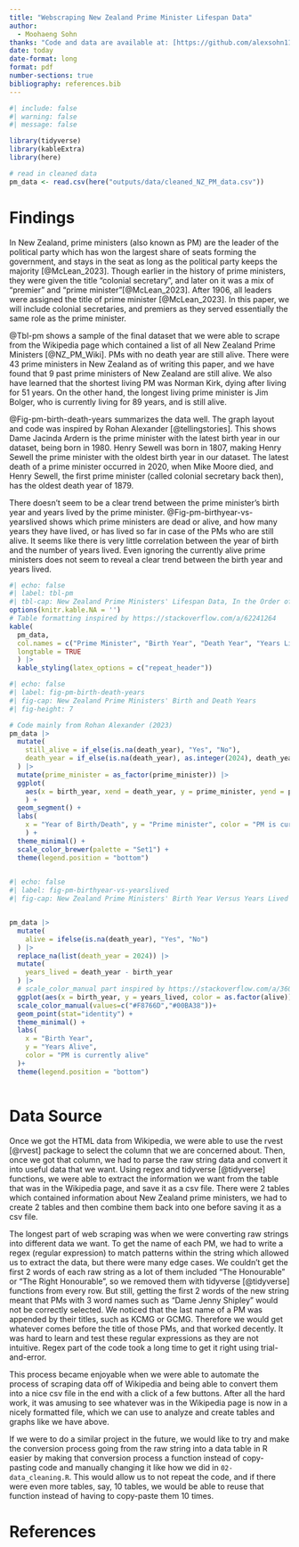 ```yaml
---
title: "Webscraping New Zealand Prime Minister Lifespan Data"
author: 
  - Moohaeng Sohn
thanks: "Code and data are available at: [https://github.com/alexsohn1126/new_zealand_prime_ministers](https://github.com/alexsohn1126/new_zealand_prime_ministers)"
date: today
date-format: long
format: pdf
number-sections: true
bibliography: references.bib
---
```


```r
#| include: false
#| warning: false
#| message: false

library(tidyverse)
library(kableExtra)
library(here)

# read in cleaned data
pm_data <- read.csv(here("outputs/data/cleaned_NZ_PM_data.csv"))
```


# Findings

In New Zealand, prime ministers (also known as PM) are the leader of the political party which has won the largest share of seats forming the government, and stays in the seat as long as the political party keeps the majority [@McLean_2023]. Though earlier in the history of prime ministers, they were given the title "colonial secretary", and later on it was a mix of "premier" and "prime minister"[@McLean_2023]. After 1906, all leaders were assigned the title of prime minister [@McLean_2023]. In this paper, we will include colonial secretaries, and premiers as they served essentially the same role as the prime minister.

@Tbl-pm shows a sample of the final dataset that we were able to scrape from the Wikipedia page which contained a list of all New Zealand Prime Ministers [@NZ_PM_Wiki]. PMs with no death year are still alive. There were 43 prime ministers in New Zealand as of writing this paper, and we have found that 9 past prime ministers of New Zealand are still alive. We also have learned that the shortest living PM was Norman Kirk, dying after living for 51 years. On the other hand, the longest living prime minister is Jim Bolger, who is currently living for 89 years, and is still alive.
  
@Fig-pm-birth-death-years summarizes the data well. The graph layout and code was inspired by Rohan Alexander [@tellingstories]. This shows Dame Jacinda Ardern is the prime minister with the latest birth year in our dataset, being born in 1980. Henry Sewell was born in 1807, making Henry Sewell the prime minister with the oldest birth year in our dataset. The latest death of a prime minister occurred in 2020, when Mike Moore died, and Henry Sewell, the first prime minister (called colonial secretary back then), has the oldest death year of 1879.

There doesn't seem to be a clear trend between the prime minister's birth year and years lived by the prime minister. @Fig-pm-birthyear-vs-yearslived shows which prime ministers are dead or alive, and how many years they have lived, or has lived so far in case of the PMs who are still alive. It seems like there is very little correlation between the year of birth and the number of years lived. Even ignoring the currently alive prime ministers does not seem to reveal a clear trend between the birth year and years lived.



```r
#| echo: false
#| label: tbl-pm
#| tbl-cap: New Zealand Prime Ministers' Lifespan Data, In the Order of First Day in Office
options(knitr.kable.NA = '')
# Table formatting inspired by https://stackoverflow.com/a/62241264
kable(
  pm_data,
  col.names = c("Prime Minister", "Birth Year", "Death Year", "Years Lived"),
  longtable = TRUE
  ) |>
  kable_styling(latex_options = c("repeat_header"))
```

```r
#| echo: false
#| label: fig-pm-birth-death-years
#| fig-cap: New Zealand Prime Ministers' Birth and Death Years
#| fig-height: 7

# Code mainly from Rohan Alexander (2023)
pm_data |>
  mutate(
    still_alive = if_else(is.na(death_year), "Yes", "No"),
    death_year = if_else(is.na(death_year), as.integer(2024), death_year)
  ) |>
  mutate(prime_minister = as_factor(prime_minister)) |>
  ggplot(
    aes(x = birth_year, xend = death_year, y = prime_minister, yend = prime_minister, color = still_alive)
    ) +
  geom_segment() +
  labs(
    x = "Year of Birth/Death", y = "Prime minister", color = "PM is currently alive"
    ) +
  theme_minimal() +
  scale_color_brewer(palette = "Set1") +
  theme(legend.position = "bottom")
  
```


```r
#| echo: false
#| label: fig-pm-birthyear-vs-yearslived
#| fig-cap: New Zealand Prime Ministers' Birth Year Versus Years Lived


pm_data |>
  mutate(
    alive = ifelse(is.na(death_year), "Yes", "No")
  ) |>
  replace_na(list(death_year = 2024)) |>
  mutate(
    years_lived = death_year - birth_year
  ) |>
  # scale_color_manual part inspired by https://stackoverflow.com/a/36013774
  ggplot(aes(x = birth_year, y = years_lived, color = as.factor(alive))) +
  scale_color_manual(values=c("#F8766D","#00BA38"))+
  geom_point(stat="identity") +
  theme_minimal() +
  labs(
    x = "Birth Year",
    y = "Years Alive",
    color = "PM is currently alive"
  )+
  theme(legend.position = "bottom")
  
```


# Data Source

Once we got the HTML data from Wikipedia, we were able to use the rvest [@rvest] package to select the column that we are concerned about. Then, once we got that column, we had to parse the raw string data and convert it into useful data that we want. Using regex and tidyverse [@tidyverse] functions, we were able to extract the information we want from the table that was in the Wikipedia page, and save it as a csv file. There were 2 tables which contained information about New Zealand prime ministers, we had to create 2 tables and then combine them back into one before saving it as a csv file.

The longest part of web scraping was when we were converting raw strings into different data we want. To get the name of each PM, we had to write a regex (regular expression) to match patterns within the string which allowed us to extract the data, but there were many edge cases. We couldn't get the first 2 words of each raw string as a lot of them included "The Honourable" or "The Right Honourable", so we removed them with tidyverse [@tidyverse] functions from every row. But still, getting the first 2 words of the new string meant that PMs with 3 word names such as "Dame Jenny Shipley" would not be correctly selected. We noticed that the last name of a PM was appended by their titles, such as KCMG or GCMG. Therefore we would get whatever comes before the title of those PMs, and that worked decently. It was hard to learn and test these regular expressions as they are not intuitive. Regex part of the code took a long time to get it right using trial-and-error.

This process became enjoyable when we were able to automate the process of scraping data off of Wikipedia and being able to convert them into a nice csv file in the end with a click of a few buttons. After all the hard work, it was amusing to see whatever was in the Wikipedia page is now in a nicely formatted file, which we can use to analyze and create tables and graphs like we have above.

If we were to do a similar project in the future, we would like to try and make the conversion process going from the raw string into a data table in R easier by making that conversion process a function instead of copy-pasting code and manually changing it like how we did in `02-data_cleaning.R`. This would allow us to not repeat the code, and if there were even more tables, say, 10 tables, we would be able to reuse that function instead of having to copy-paste them 10 times.



\newpage


# References


